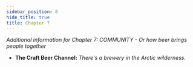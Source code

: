 ```yaml
---
sidebar_position: 8
hide_title: true
title: Chapter 7
---
```



*Additional information for Chapter 7: COMMUNITY - Or how beer brings people together*

- __The Craft Beer Channel:__ *There's a brewery in the Arctic wilderness.*
<YouTubeEmbed URL="https://www.youtube.com/embed/fEwynSRBQq0" />
